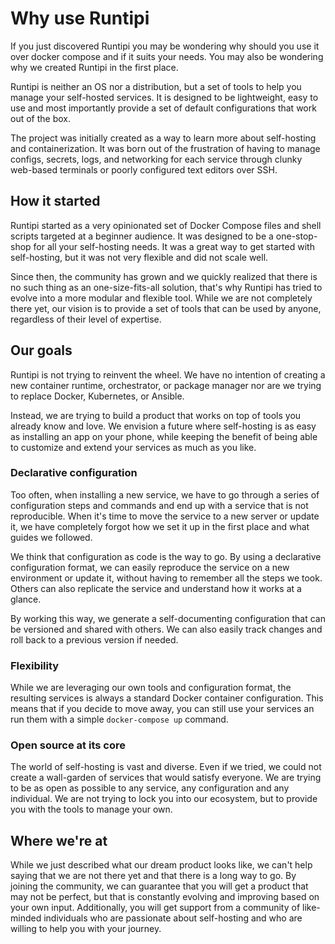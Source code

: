# Why use Runtipi

If you just discovered Runtipi you may be wondering why should you use it over 
docker compose and if it suits your needs. You may also be wondering why we created
Runtipi in the first place. 

Runtipi is neither an OS nor a distribution, but a set of tools to help you manage your
self-hosted services. It is designed to be lightweight, easy to use and most importantly
provide a set of default configurations that work out of the box.

The project was initially created as a way to learn more about self-hosting and containerization.
It was born out of the frustration of having to manage configs, secrets, logs, and networking for
each service through clunky web-based terminals or poorly configured text editors
over SSH.

## How it started

Runtipi started as a very opinionated set of Docker Compose files and shell scripts
targeted at a beginner audience. It was designed to be a one-stop-shop for all your
self-hosting needs. It was a great way to get started with self-hosting, but it was
not very flexible and did not scale well.

Since then, the community has grown and we quickly realized that there is no such
thing as an one-size-fits-all solution, that's why Runtipi has tried to evolve into a more modular
and flexible tool. While we are not completely there yet, our vision is to provide
a set of tools that can be used by anyone, regardless of their level of expertise. 

## Our goals

Runtipi is not trying to reinvent the wheel. We have no intention of creating a new container
runtime, orchestrator, or package manager nor are we trying to replace Docker, Kubernetes,
or Ansible.

Instead, we are trying to build a product that works on top of tools you already know and love. 
We envision a future where self-hosting is as easy as installing an app on your phone, while keeping
the benefit of being able to customize and extend your services as much as you like.

### Declarative configuration

Too often, when installing a new service, we have to go through a series of configuration steps and
commands and end up with a service that is not reproducible. When it's time to move the service
to a new server or update it, we have completely forgot how we set it up in the first place and
what guides we followed.

We think that configuration as code is the way to go. By using a declarative configuration format,
we can easily reproduce the service on a new environment or update it, without having to remember all the
steps we took. Others can also replicate the service and understand how it works at a glance.

By working this way, we generate a self-documenting configuration that can be versioned and shared
with others. We can also easily track changes and roll back to a previous version if needed.

### Flexibility

While we are leveraging our own tools and configuration format, the resulting services is
always a standard Docker container configuration. This means that if you decide to move away, 
you can still use your services an run them with a simple `docker-compose up` command.

### Open source at its core

The world of self-hosting is vast and diverse. Even if we tried, we could not create a
wall-garden of services that would satisfy everyone. We are trying to be as open as possible
to any service, any configuration and any individual. We are not trying to lock you
into our ecosystem, but to provide you with the tools to manage your own.

## Where we're at

While we just described what our dream product looks like, we can't help saying that we are not
there yet and that there is a long way to go. By joining the community, we can guarantee that you will
get a product that may not be perfect, but that is constantly evolving and improving based on your own
input. Additionally, you will get support from a community of like-minded individuals who are passionate
about self-hosting and who are willing to help you with your journey.
